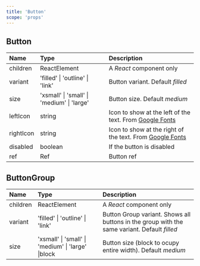 ```yaml
---
title: 'Button'
scope: 'props'
---
```


## Button

| Name      | Type                                       | Description                                                                                |
| :-------- | :----------------------------------------- | :----------------------------------------------------------------------------------------- |
| children  | ReactElement                               | A _React_ component only                                                                   |
| variant   | 'filled' \| 'outline' \| 'link'            | Button variant. Default _filled_                                                           |
| size      | 'xsmall' \| 'small' \| 'medium' \| 'large' | Button size. Default _medium_                                                              |
| leftIcon  | string                                     | Icon to show at the left of the text. From [Google Fonts](https://fonts.google.com/icons)  |
| rightIcon | string                                     | Icon to show at the right of the text. From [Google Fonts](https://fonts.google.com/icons) |
| disabled  | boolean                                    | If the button is disabled                                                                  |
| ref       | Ref                                        | Button ref                                                                                 |

## ButtonGroup

| Name     | Type                                               | Description                                                                                  |
| :------- | :------------------------------------------------- | :------------------------------------------------------------------------------------------- |
| children | ReactElement                                       | A _React_ component only                                                                     |
| variant  | 'filled' \| 'outline' \| 'link'                    | Button Group variant. Shows all buttons in the group with the same variant. Default _filled_ |
| size     | 'xsmall' \| 'small' \| 'medium' \| 'large' \|block | Button size (block to ocupy entire width). Default _medium_                                  |
